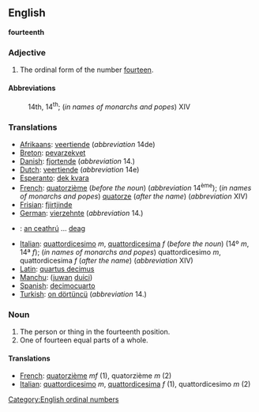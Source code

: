 ==English==
'''fourteenth'''

===Adjective===

# The ordinal form of the number [[fourteen]].

====Abbreviations====
:14th, 14<sup>th</sup>; (''in names of monarchs and popes'') XIV

===Translations===

* [[Afrikaans]]: [[veertiende]] (''abbreviation'' 14de)
* [[Breton]]: [[pevarzekvet]]
* [[Danish]]: [[fjortende]] (''abbreviation'' 14.)
* [[Dutch]]: [[veertiende]] (''abbreviation'' 14e)
* [[Esperanto]]: [[dek kvara]]
* [[French]]: [[quatorzième]] (''before the noun'') (''abbreviation'' 14<sup>ème</sup>); (''in names of monarchs and popes'') [[quatorze]] (''after the name'') (''abbreviation'' XIV)
* [[Frisian]]: [[fjirtjinde]]
* [[German]]: [[vierzehnte]] (''abbreviation'' 14.)
* {{ga}}: [[an ceathrú]] ... [[deag]]
* [[Italian]]: [[quattordicesimo]] ''m'', [[quattordicesima]] ''f'' (''before the noun'') (14º ''m'', 14ª ''f''); (''in names of monarchs and popes'') quattordicesimo ''m'', quattordicesima ''f'' (''after the name'') (''abbreviation'' XIV)
* [[Latin]]: [[quartus decimus]]
* [[Manchu]]: ([[juwan]] [[duici]])
* [[Spanish]]: [[decimocuarto]]
* [[Turkish]]: [[on dörtüncü]] (''abbreviation'' 14.)

===Noun===

#The person or thing in the fourteenth position.
#One of fourteen equal parts of a whole.

====Translations====

*[[French]]: [[quatorzième]] ''mf'' (1), quatorzième ''m'' (2)
*[[Italian]]: [[quattordicesimo]] ''m'', [[quattordicesima]] ''f'' (1), quattordicesimo ''m'' (2)

[[Category:English ordinal numbers]]
